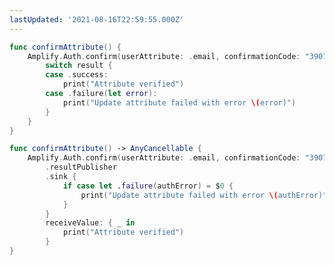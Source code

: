 ```yaml
---
lastUpdated: '2021-08-16T22:59:55.000Z'
---
```

<BlockSwitcher>

<Block name="Listener (iOS 11+)">

```swift
func confirmAttribute() {
    Amplify.Auth.confirm(userAttribute: .email, confirmationCode: "390739") { result in
        switch result {
        case .success:
            print("Attribute verified")
        case .failure(let error):
            print("Update attribute failed with error \(error)")
        }
    }
}
```

</Block>

<Block name="Combine (iOS 13+)">

```swift
func confirmAttribute() -> AnyCancellable {
    Amplify.Auth.confirm(userAttribute: .email, confirmationCode: "390739")
        .resultPublisher
        .sink {
            if case let .failure(authError) = $0 {
                print("Update attribute failed with error \(authError)")
            }
        }
        receiveValue: { _ in
            print("Attribute verified")
        }
}
```

</Block>

</BlockSwitcher>
